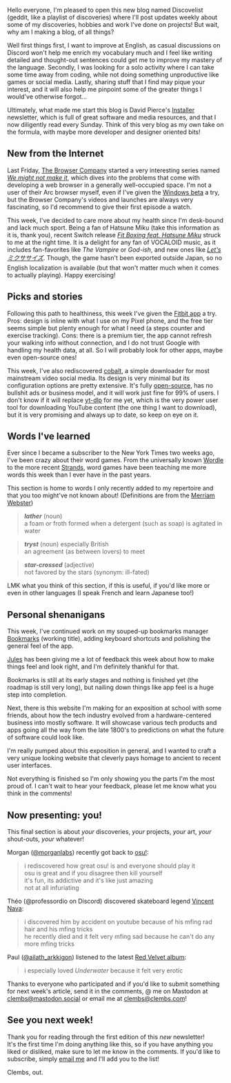 Hello everyone, I'm pleased to open this new blog named Discovelist (geddit, like a playlist of discoveries) where I'll post updates weekly about some of my discoveries, hobbies and work I've done on projects! But wait, why am I making a blog, of all things?

Well first things first, I want to improve at English, as casual discussions on Discord won't help me enrich my vocabulary much and I feel like writing detailed and thought-out sentences could get me to improve my mastery of the language. Secondly, I was looking for a solo activity where I can take some time away from coding, while not doing something unproductive like games or social media. Lastly, sharing stuff that I find may pique your interest, and it will also help me pinpoint some of the greater things I would've otherwise forgot...

Ultimately, what made me start this blog is David Pierce's [Installer](https://www.theverge.com/installer-newsletter) newsletter, which is full of great software and media resources, and that I now diligently read every Sunday. Think of this very blog as my own take on the formula, with maybe more developer and designer oriented bits!

## New from the Internet

Last Friday, [The Browser Company](https://browser.company/) started a very interesting series named _[We might not make it](https://wemightnotmakeit.tv/)_, which dives into the problems that come with developing a web browser in a generally well-occupied space. I'm not a user of their Arc browser myself, even if I've given the [Windows beta](http://isarconwindowsyet.com/) a try, but the Browser Company's videos and launches are always very fascinating, so I'd recommend to give their first episode a watch.

This week, I've decided to care more about my health since I'm desk-bound and lack much sport. Being a fan of Hatsune Miku (take this information as it is, thank you), recent Switch release [_Fit Boxing feat. Hatsune Miku_](https://fitboxing.net/hatsunemiku/) struck to me at the right time. It is a delight for any fan of VOCALOID music, as it includes fan-favorites like _The Vampire_ or _God-ish_, and new ones like _[Let's ミクササイズ](https://youtu.be/PgmQlKIoqL4)_. Though, the game hasn't been exported outside Japan, so no English localization is available (but that won't matter much when it comes to actually playing). Happy exercising!

## Picks and stories

Following this path to healthiness, this week I've given the [Fitbit app](https://play.google.com/store/apps/details?id=com.fitbit.FitbitMobile&hl=en&gl=US) a try. Pros: design is inline with what I use on my Pixel phone, and the free tier seems simple but plenty enough for what I need (a steps counter and exercise tracking). Cons: there is a premium tier, the app cannot refresh your walking info without connection, and I do not trust Google with handling my health data, at all. So I will probably look for other apps, maybe even open-source ones!

This week, I've also rediscovered [cobalt](https://cobalt.tools/), a simple downloader for most mainstream video social media. Its design is very minimal but its configuration options are pretty extensive. It's fully [open-source](https://github.com/wukko/cobalt), has no bullshit ads or business model, and it will work just fine for 99% of users. I don't know if it will replace [yt-dlp](https://github.com/yt-dlp/yt-dlp) for me yet, which is the very power user tool for downloading YouTube content (the one thing I want to download), but it is very promising and always up to date, so keep on eye on it.

## Words I've learned

Ever since I became a subscriber to the New York Times two weeks ago, I've been crazy about their word games. From the universally known [Wordle](https://www.nytimes.com/games/wordle/) to the more recent [Strands](https://www.nytimes.com/games/strands), word games have been teaching me more words this week than I ever have in the past years.

This section is home to words I only recently added to my repertoire and that you too might've not known about! (Definitions are from the [Merriam Webster](https://www.merriam-webster.com/dictionary/))

> **_lather_** (noun)  
> a foam or froth formed when a detergent (such as soap) is agitated in water

> **_tryst_** (noun) especially British  
> an agreement (as between lovers) to meet

> **_star-crossed_** (adjective)  
> not favored by the stars (synonym: ill-fated)

LMK what you think of this section, if this is useful, if you'd like more or even in other languages (I speak French and learn Japanese too!)

## Personal shenanigans

This week, I've continued work on my souped-up bookmarks manager [Bookmarks](https://github.com/Clembs/Bookmarks) (working title), adding keyboard shortcuts and polishing the general feel of the app.

[Jules](https://julesbernard.com/) has been giving me a lot of feedback this week about how to make things feel and look right, and I'm definitely thankful for that.

Bookmarks is still at its early stages and nothing is finished yet (the roadmap is still very long), but nailing down things like app feel is a huge step into completion.

Next, there is this website I'm making for an exposition at school with some friends, about how the tech industry evolved from a hardware-centered business into mostly software. It will showcase various tech products and apps going all the way from the late 1800's to predictions on what the future of software could look like.

I'm really pumped about this exposition in general, and I wanted to craft a very unique looking website that cleverly pays homage to ancient to recent user interfaces.

Not everything is finished so I'm only showing you the parts I'm the most proud of. I can't wait to hear your feedback, please let me know what you think in the comments!

## Now presenting: you!

This final section is about _your_ discoveries, _your_ projects, _your_ art, _your_ shout-outs, _your_ whatever!

Morgan ([@morganlabs](https://github.com/morganlabs)) recently got back to [osu!](https://osu.ppy.sh/):

> i rediscovered how great osu! is and everyone should play it  
> osu is great and if you disagree then kill yourself  
> it's fun, its addictive and it's like just amazing  
> not at all infuriating

Théo (@professordio on Discord) discovered skateboard legend [Vincent Nava](https://www.thrashermagazine.com/articles/the-follow-up-vincent-nava/):

> i discovered him by accident on youtube because of his mfing rad hair and his mfing tricks  
> he recently died and it felt very mfing sad because he can't do any more mfing tricks

Paul ([@ailath_arkkigon](https://www.instagram.com/ailath_arkkigon/)) listened to the latest [Red Velvet album](https://open.spotify.com/album/4UUICitfodUVCNhzmDFbrO?si=IzZbPDltQq-QImVrQ0WN_w):

> i especially loved _Underwater_ because it felt very erotic

Thanks to everyone who participated and if you'd like to submit something for next week's article, send it in the comments, @ me on Mastodon at [clembs@mastodon.social](mailto:clembs@mastodon.social) or email me at [clembs@clembs.com](mailto:clembs@clembs.com)!

## See you next week!

Thank you for reading through the first edition of this _new_ newsletter!  
It's the first time I'm doing anything like this, so if you have anything you liked or disliked, make sure to let me know in the comments. If you'd like to subscribe, simply [email me](mailto:clembs@clembs.com) and I'll add you to the list!

Clembs, out.
